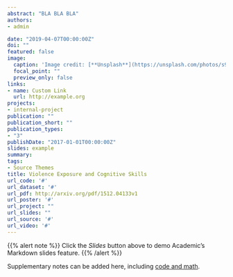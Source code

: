 ```yaml
---
abstract: "BLA BLA BLA" 
authors:
- admin

date: "2019-04-07T00:00:00Z"
doi: ""
featured: false
image:
  caption: 'Image credit: [**Unsplash**](https://unsplash.com/photos/s9CC2SKySJM)'
  focal_point: ""
  preview_only: false
links:
- name: Custom Link
  url: http://example.org
projects:
- internal-project
publication: ""
publication_short: ""
publication_types:
- "3"
publishDate: "2017-01-01T00:00:00Z"
slides: example
summary:
tags:
- Source Themes
title: Violence Exposure and Cognitive Skills
url_code: '#'
url_dataset: '#'
url_pdf: http://arxiv.org/pdf/1512.04133v1
url_poster: '#'
url_project: ""
url_slides: ""
url_source: '#'
url_video: '#'
---
```


{{% alert note %}}
Click the *Slides* button above to demo Academic's Markdown slides feature.
{{% /alert %}}

Supplementary notes can be added here, including [code and math](https://sourcethemes.com/academic/docs/writing-markdown-latex/).
